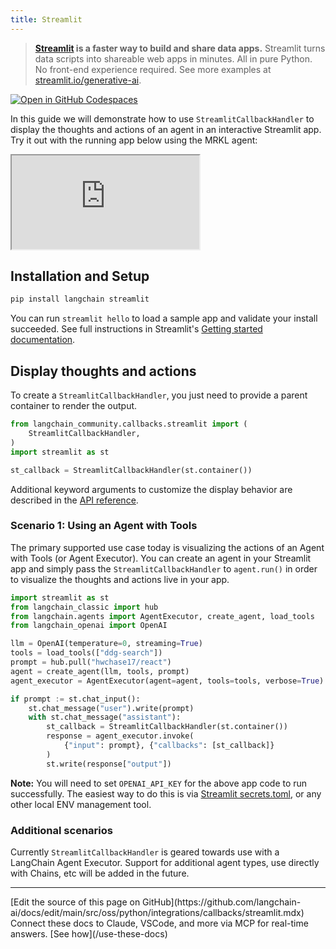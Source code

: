 ```yaml
---
title: Streamlit
---
```


> **[Streamlit](https://streamlit.io/) is a faster way to build and share data apps.**
> Streamlit turns data scripts into shareable web apps in minutes. All in pure Python. No front-end experience required.
> See more examples at [streamlit.io/generative-ai](https://streamlit.io/generative-ai).

[![Open in GitHub Codespaces](https://github.com/codespaces/badge.svg)](https://codespaces.new/langchain-ai/streamlit-agent?quickstart=1)

In this guide we will demonstrate how to use `StreamlitCallbackHandler` to display the thoughts and actions of an agent in an
interactive Streamlit app. Try it out with the running app below using the MRKL agent:

<iframe loading="lazy" src="https://langchain-mrkl.streamlit.app/?embed=true&embed_options=light_theme"
        style={{ width: 100 + '%', border: 'none', marginBottom: 1 + 'rem', height: 600 }}
        allow="camera;clipboard-read;clipboard-write;"
></iframe>

## Installation and Setup

```bash
pip install langchain streamlit
```

You can run `streamlit hello` to load a sample app and validate your install succeeded. See full instructions in Streamlit's
[Getting started documentation](https://docs.streamlit.io/library/get-started).

## Display thoughts and actions

To create a `StreamlitCallbackHandler`, you just need to provide a parent container to render the output.

```python
from langchain_community.callbacks.streamlit import (
    StreamlitCallbackHandler,
)
import streamlit as st

st_callback = StreamlitCallbackHandler(st.container())
```

Additional keyword arguments to customize the display behavior are described in the
[API reference](https://python.langchain.com/api_reference/langchain/callbacks/langchain.callbacks.streamlit.streamlit_callback_handler.StreamlitCallbackHandler.html).

### Scenario 1: Using an Agent with Tools

The primary supported use case today is visualizing the actions of an Agent with Tools (or Agent Executor). You can create an
agent in your Streamlit app and simply pass the `StreamlitCallbackHandler` to `agent.run()` in order to visualize the
thoughts and actions live in your app.

```python
import streamlit as st
from langchain_classic import hub
from langchain.agents import AgentExecutor, create_agent, load_tools
from langchain_openai import OpenAI

llm = OpenAI(temperature=0, streaming=True)
tools = load_tools(["ddg-search"])
prompt = hub.pull("hwchase17/react")
agent = create_agent(llm, tools, prompt)
agent_executor = AgentExecutor(agent=agent, tools=tools, verbose=True)

if prompt := st.chat_input():
    st.chat_message("user").write(prompt)
    with st.chat_message("assistant"):
        st_callback = StreamlitCallbackHandler(st.container())
        response = agent_executor.invoke(
            {"input": prompt}, {"callbacks": [st_callback]}
        )
        st.write(response["output"])
```

**Note:** You will need to set `OPENAI_API_KEY` for the above app code to run successfully.
The easiest way to do this is via [Streamlit secrets.toml](https://docs.streamlit.io/library/advanced-features/secrets-management),
or any other local ENV management tool.

### Additional scenarios

Currently `StreamlitCallbackHandler` is geared towards use with a LangChain Agent Executor. Support for additional agent types,
use directly with Chains, etc will be added in the future.

---

<Callout icon="pen-to-square" iconType="regular">
    [Edit the source of this page on GitHub](https://github.com/langchain-ai/docs/edit/main/src/oss/python/integrations/callbacks/streamlit.mdx)
</Callout>
<Tip icon="terminal" iconType="regular">
    Connect these docs to Claude, VSCode, and more via MCP for    real-time answers. [See how](/use-these-docs)
</Tip>
